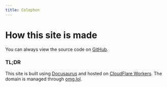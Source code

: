 ```yaml
---
title: Colophon
---
```


# How this site is made

You can always view the source code on [GitHub](https://github.com/PhilStollery/stollerys).

### TL;DR

This site is built using [Docusaurus](https://docusaurus.io/) and hosted on [CloudFlare Workers](https://developers.cloudflare.com/workers/). The domain is managed through [omg.lol](https://omg.lol/).
